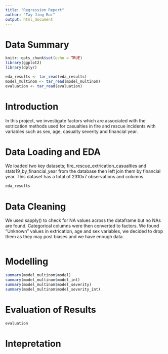 ```yaml
---
title: "Regression Report"
author: "Tay Jing Rui"
output: html_document
---
```


# Data Summary

```r
knitr::opts_chunk$set(echo = TRUE)
library(ggplot2)
library(dplyr)

eda_results <- tar_read(eda_results)
model_multinom <- tar_read(model_multinom)
evaluation <- tar_read(evaluation)
```

# Introduction
In this project, we investigate factors which are associated with the extrication methods used for casualties in fire and rescue incidents with variables such as sex, age, casualty severity and financial year. 

# Data Loading and EDA
We loaded two key datasets; fire_rescue_extrication_casualties and stats19_by_financial_year from the database then left join them by financial year. This dataset has a total of 2310x7 observations and columns. 
```r
eda_results
```

# Data Cleaning
We used sapply() to check for NA values across the dataframe but no NAs are found. Categorical columns were then converted to factors. We found "Unknown" values in extrication, age and sex variables, we decided to drop them as they may post biases and we have enough data. 
```r

```

# Modelling
```r
summary(model_multinom$model)
summary(model_multinom$model_int)
summary(model_multinom$model_severity)
summary(model_multinom$model_severity_int)
```
# Evaluation of Results
```r
evaluation
```

# Intepretation